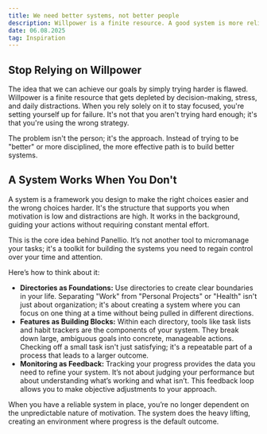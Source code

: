 ```yaml
---
title: We need better systems, not better people
description: Willpower is a finite resource. A good system is more reliable for achieving your goals.
date: 06.08.2025
tag: Inspiration
---
```


## Stop Relying on Willpower

The idea that we can achieve our goals by simply trying harder is flawed. Willpower is a finite resource that gets depleted by decision-making, stress, and daily distractions. When you rely solely on it to stay focused, you're setting yourself up for failure. It's not that you aren't trying hard enough; it's that you're using the wrong strategy.

The problem isn't the person; it's the approach. Instead of trying to be "better" or more disciplined, the more effective path is to build better systems.

## A System Works When You Don't

A system is a framework you design to make the right choices easier and the wrong choices harder. It's the structure that supports you when motivation is low and distractions are high. It works in the background, guiding your actions without requiring constant mental effort.

This is the core idea behind Panellio. It’s not another tool to micromanage your tasks; it's a toolkit for building the systems you need to regain control over your time and attention.

Here’s how to think about it:

* **Directories as Foundations:** Use directories to create clear boundaries in your life. Separating "Work" from "Personal Projects" or "Health" isn't just about organization; it's about creating a system where you can focus on one thing at a time without being pulled in different directions.
* **Features as Building Blocks:** Within each directory, tools like task lists and habit trackers are the components of your system. They break down large, ambiguous goals into concrete, manageable actions. Checking off a small task isn't just satisfying; it's a repeatable part of a process that leads to a larger outcome.
* **Monitoring as Feedback:** Tracking your progress provides the data you need to refine your system. It’s not about judging your performance but about understanding what’s working and what isn’t. This feedback loop allows you to make objective adjustments to your approach.

When you have a reliable system in place, you’re no longer dependent on the unpredictable nature of motivation. The system does the heavy lifting, creating an environment where progress is the default outcome.
